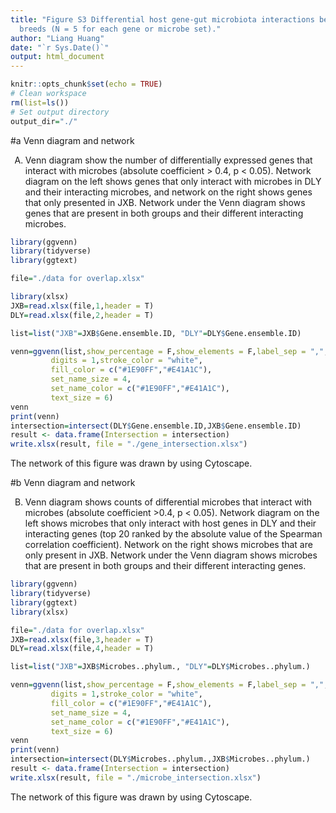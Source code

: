 ```yaml
---
title: "Figure S3 Differential host gene-gut microbiota interactions between two pig
  breeds (N = 5 for each gene or microbe set)."
author: "Liang Huang"
date: "`r Sys.Date()`"
output: html_document
---
```


```r
knitr::opts_chunk$set(echo = TRUE)
# Clean workspace
rm(list=ls()) 
# Set output directory
output_dir="./"
```

#a Venn diagram and network

(A) Venn diagram show the number of differentially expressed genes that interact with microbes (absolute coefficient > 0.4, p < 0.05). Network diagram on the left shows genes that only interact with microbes in DLY and their interacting microbes, and network on the right shows genes that only presented in JXB. Network under the Venn diagram shows genes that are present in both groups and their different interacting microbes.

```r
library(ggvenn)
library(tidyverse)
library(ggtext)

file="./data for overlap.xlsx"

library(xlsx)
JXB=read.xlsx(file,1,header = T)
DLY=read.xlsx(file,2,header = T)

list=list("JXB"=JXB$Gene.ensemble.ID, "DLY"=DLY$Gene.ensemble.ID)

venn=ggvenn(list,show_percentage = F,show_elements = F,label_sep = ",",
         digits = 1,stroke_color = "white",
         fill_color = c("#1E90FF","#E41A1C"),
         set_name_size = 4,
         set_name_color = c("#1E90FF","#E41A1C"),
         text_size = 6)
venn
print(venn)
intersection=intersect(DLY$Gene.ensemble.ID,JXB$Gene.ensemble.ID)
result <- data.frame(Intersection = intersection)
write.xlsx(result, file = "./gene_intersection.xlsx")
```
The network of this figure was drawn by using Cytoscape.

#b Venn diagram and network

(B) Venn diagram shows counts of differential microbes that interact with microbes (absolute coefficient >0.4, p < 0.05). Network diagram on the left shows microbes that only interact with host genes in DLY and their interacting genes (top 20 ranked by the absolute value of the Spearman correlation coefficient). Network on the right shows microbes that are only present in JXB. Network under the Venn diagram shows microbes that are present in both groups and their different interacting genes.

```r
library(ggvenn)
library(tidyverse)
library(ggtext)
library(xlsx)

file="./data for overlap.xlsx"
JXB=read.xlsx(file,3,header = T)
DLY=read.xlsx(file,4,header = T)

list=list("JXB"=JXB$Microbes..phylum., "DLY"=DLY$Microbes..phylum.)

venn=ggvenn(list,show_percentage = F,show_elements = F,label_sep = ",",
         digits = 1,stroke_color = "white",
         fill_color = c("#1E90FF","#E41A1C"),
         set_name_size = 4,
         set_name_color = c("#1E90FF","#E41A1C"),
         text_size = 6)
venn
print(venn)
intersection=intersect(DLY$Microbes..phylum.,JXB$Microbes..phylum.)
result <- data.frame(Intersection = intersection)
write.xlsx(result, file = "./microbe_intersection.xlsx")
```
The network of this figure was drawn by using Cytoscape.

